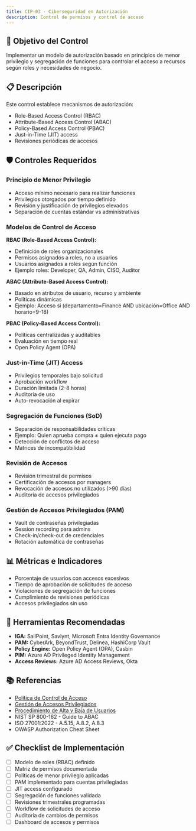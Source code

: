 ```yaml
---
title: CIP-03 - Ciberseguridad en Autorización
description: Control de permisos y control de acceso
---
```


## 🎯 Objetivo del Control

Implementar un modelo de autorización basado en principios de menor privilegio y segregación de funciones para controlar el acceso a recursos según roles y necesidades de negocio.

## 📋 Descripción

Este control establece mecanismos de autorización:
- Role-Based Access Control (RBAC)
- Attribute-Based Access Control (ABAC)
- Policy-Based Access Control (PBAC)
- Just-in-Time (JIT) access
- Revisiones periódicas de accesos

## 🛡️ Controles Requeridos

### Principio de Menor Privilegio
- Acceso mínimo necesario para realizar funciones
- Privilegios otorgados por tiempo definido
- Revisión y justificación de privilegios elevados
- Separación de cuentas estándar vs administrativas

### Modelos de Control de Acceso

**RBAC (Role-Based Access Control):**
- Definición de roles organizacionales
- Permisos asignados a roles, no a usuarios
- Usuarios asignados a roles según función
- Ejemplo roles: Developer, QA, Admin, CISO, Auditor

**ABAC (Attribute-Based Access Control):**
- Basado en atributos de usuario, recurso y ambiente
- Políticas dinámicas
- Ejemplo: Acceso si (departamento=Finance AND ubicación=Office AND horario=9-18)

**PBAC (Policy-Based Access Control):**
- Políticas centralizadas y auditables
- Evaluación en tiempo real
- Open Policy Agent (OPA)

### Just-in-Time (JIT) Access
- Privilegios temporales bajo solicitud
- Aprobación workflow
- Duración limitada (2-8 horas)
- Auditoría de uso
- Auto-revocación al expirar

### Segregación de Funciones (SoD)
- Separación de responsabilidades críticas
- Ejemplo: Quien aprueba compra ≠ quien ejecuta pago
- Detección de conflictos de acceso
- Matrices de incompatibilidad

### Revisión de Accesos
- Revisión trimestral de permisos
- Certificación de accesos por managers
- Revocación de accesos no utilizados (>90 días)
- Auditoría de accesos privilegiados

### Gestión de Accesos Privilegiados (PAM)
- Vault de contraseñas privilegiadas
- Session recording para admins
- Check-in/check-out de credenciales
- Rotación automática de contraseñas

## 📊 Métricas e Indicadores

- Porcentaje de usuarios con accesos excesivos
- Tiempo de aprobación de solicitudes de acceso
- Violaciones de segregación de funciones
- Cumplimiento de revisiones periódicas
- Accesos privilegiados sin uso

## 🔗 Herramientas Recomendadas

- **IGA:** SailPoint, Saviynt, Microsoft Entra Identity Governance
- **PAM:** CyberArk, BeyondTrust, Delinea, HashiCorp Vault
- **Policy Engine:** Open Policy Agent (OPA), Casbin
- **PIM:** Azure AD Privileged Identity Management
- **Access Reviews:** Azure AD Access Reviews, Okta

## 📚 Referencias

- [Política de Control de Acceso](/docs/kudo/politicas/politica-control-acceso)
- [Gestión de Accesos Privilegiados](/docs/kudo/politicas/gestion-accesos-privilegiados)
- [Procedimiento de Alta y Baja de Usuarios](/docs/kudo/politicas/procedimiento-alta-baja-usuarios)
- NIST SP 800-162 - Guide to ABAC
- ISO 27001:2022 - A.5.15, A.8.2, A.8.3
- OWASP Authorization Cheat Sheet

## ✅ Checklist de Implementación

- [ ] Modelo de roles (RBAC) definido
- [ ] Matriz de permisos documentada
- [ ] Políticas de menor privilegio aplicadas
- [ ] PAM implementado para cuentas privilegiadas
- [ ] JIT access configurado
- [ ] Segregación de funciones validada
- [ ] Revisiones trimestrales programadas
- [ ] Workflow de solicitudes de acceso
- [ ] Auditoría de cambios de permisos
- [ ] Dashboard de accesos y permisos
